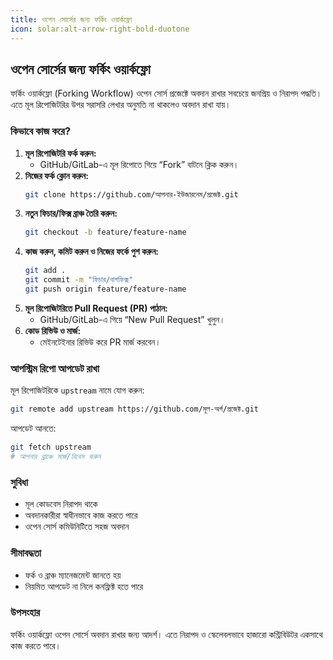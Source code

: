 ```yaml
---
title: ওপেন সোর্সের জন্য ফর্কিং ওয়ার্কফ্লো
icon: solar:alt-arrow-right-bold-duotone
---
```


## ওপেন সোর্সের জন্য ফর্কিং ওয়ার্কফ্লো

ফর্কিং ওয়ার্কফ্লো (Forking Workflow) ওপেন সোর্স প্রজেক্টে অবদান রাখার সবচেয়ে জনপ্রিয় ও নিরাপদ পদ্ধতি। এতে মূল রিপোজিটরির উপর সরাসরি লেখার অনুমতি না থাকলেও অবদান রাখা যায়।

### কিভাবে কাজ করে?
1. **মূল রিপোজিটরি ফর্ক করুন:**
   - GitHub/GitLab-এ মূল রিপোতে গিয়ে “Fork” বাটনে ক্লিক করুন।
2. **নিজের ফর্ক ক্লোন করুন:**
   ```bash
   git clone https://github.com/আপনার-ইউজারনেম/প্রজেক্ট.git
   ```
3. **নতুন ফিচার/ফিক্স ব্রাঞ্চ তৈরি করুন:**
   ```bash
   git checkout -b feature/feature-name
   ```
4. **কাজ করুন, কমিট করুন ও নিজের ফর্কে পুশ করুন:**
   ```bash
   git add .
   git commit -m "ফিচার/বাগফিক্স"
   git push origin feature/feature-name
   ```
5. **মূল রিপোজিটরিতে Pull Request (PR) পাঠান:**
   - GitHub/GitLab-এ গিয়ে “New Pull Request” খুলুন।
6. **কোড রিভিউ ও মার্জ:**
   - মেইনটেইনার রিভিউ করে PR মার্জ করবেন।

### আপস্ট্রিম রিপো আপডেট রাখা
মূল রিপোজিটরিকে `upstream` নামে যোগ করুন:
```bash
git remote add upstream https://github.com/মূল-অর্গ/প্রজেক্ট.git
```

আপডেট আনতে:
```bash
git fetch upstream
# আপনার ব্রাঞ্চে মার্জ/রিবেস করুন
```

### সুবিধা
- মূল কোডবেস নিরাপদ থাকে
- অবদানকারীরা স্বাধীনভাবে কাজ করতে পারে
- ওপেন সোর্স কমিউনিটিতে সহজ অবদান

### সীমাবদ্ধতা
- ফর্ক ও ব্রাঞ্চ ম্যানেজমেন্ট জানতে হয়
- নিয়মিত আপডেট না নিলে কনফ্লিক্ট হতে পারে

### উপসংহার
ফর্কিং ওয়ার্কফ্লো ওপেন সোর্সে অবদান রাখার জন্য আদর্শ। এতে নিরাপদ ও স্কেলেবলভাবে হাজারো কন্ট্রিবিউটর একসাথে কাজ করতে পারে।
